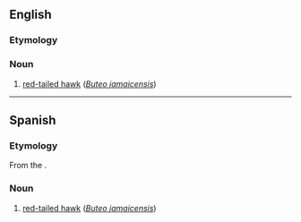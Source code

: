 ==English==

===Etymology===
{{bor|en|es|guaraguao}}

===Noun===
{{en-noun}}

# [[w:red-tailed hawk|red-tailed hawk]] (''[[Buteo jamaicensis]]'')

----

==Spanish==

===Etymology===
From the {{der|es|tnq|warawao}}.

===Noun===
{{es-noun|m}}

# {{lb|es|Cuba|Dominican Republic|Puerto Rico}} [[w:red-tailed hawk|red-tailed hawk]] (''[[Buteo jamaicensis]]'')

{{C|es|Birds}}